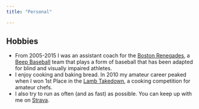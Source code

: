 ```yaml
---
title: "Personal"

---
```

## Hobbies

* From 2005-2015 I was an assistant coach for the [Boston Renegades](http://www.blindcitizens.org/renegades), a [Beep Baseball](http://www.NBBA.org) team that plays a form of baseball that has been adapted for blind and visually impaired athletes.  
* I enjoy cooking and baking bread. In 2010 my amateur career peaked when I won 1st Place in the [Lamb Takedown](http://thetakedowns.com/bizonculous-cooks-teach-boston-a-lamb-master-class/), a cooking competition for amateur chefs.  
* I also try to run as often (and as fast) as possible. You can keep up with me on [Strava](https://www.strava.com/athletes/16743416).  

